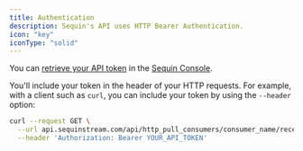 ```yaml
---
title: Authentication
description: Sequin's API uses HTTP Bearer Authentication.
icon: "key"
iconType: "solid"
---
```


You can [retrieve your API token](/management-api/introduction ) in the [Sequin Console](https://console.sequinstream.com).

You'll include your token in the header of your HTTP requests. For example, with a client such as `curl`, you can include your token by using the `--header` option:

```bash
curl --request GET \
  --url api.sequinstream.com/api/http_pull_consumers/consumer_name/receive \
  --header 'Authorization: Bearer YOUR_API_TOKEN'
```
